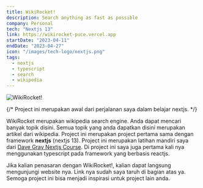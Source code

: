 ```yaml
---
title: WikiRocket!
description: Search anything as fast as possible
company: Personal
tech: "Nextjs 13"
link: https://wikirocket-puce.vercel.app
startDate: "2023-04-11"
endDate: "2023-04-27"
icon: "/images/tech-logo/nextjs.png"
tags:
  - nextjs
  - typescript
  - search
  - wikipedia
---
```


<Image
  src="/images/projects/wikirocket/img.png"
  alt="WikiRocket!"
  full
  caption="WikiRocket!"
/>

{/* Project ini merupakan awal dari perjalanan saya dalam belajar nextjs. */}

WikiRocket merupakan wikipedia search engine. Anda dapat mencari banyak topik disini. Semua topik yang anda dapatkan disini merupakan artikel dari wikipedia. Project ini merupakan project pertama sama dengan framework **nextjs** (nextjs 13). Project ini merupakan latihan mandiri saya dari [Dave Gray Nextjs Course](https://youtube.com/playlist?list=PL0Zuz27SZ-6Pk-QJIdGd1tGZEzy9RTgtj&si=loeAEPD9OJof_rb8). Di project ini saya juga pertama kali nya menggunakan typescript pada framework yang berbasis reactjs.

Jika kalian penasaran dengan WikiRocket!, kalian dapat langsung mengunjungi website nya. Link nya sudah saya taruh di bagian atas ya. Semoga project ini bisa menjadi inspirasi untuk project lain anda.
